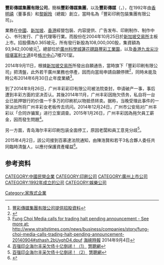 {{multiple issues|
{{expand|time=2015-03-16T12:13:09+00:00}}
{{overly detailed|time=2015-03-16T12:13:09+00:00}}

}}
'''豐彩傳媒集團有限公司'''，簡稱'''豐彩傳媒集團'''，以及'''豐彩傳媒'''（'''{{lang-en|Fung Choi Media Group Limited}}'''，{{sgx|F11}}），在1992年由[[香明禧|香明禧]]（董事長）和[[黎婉玲|黎婉玲]]（總裁）創立，當時名為「豐彩印刷包裝集團有限公司」。

業務在[[中國|中國]]、[[新加坡|新加坡]]、[[香港|香港]]經營包裝、内容提供、广告发布、印刷制作、制作中心、书刊发行、广告代理等行業。而股份在2004年10月25日於[[新加坡交易所|新加坡交易所]]主板上市。招股價為0.365坡元，所有發行新股為108,000,000股，集資額為93,942,000坡元<ref>[http://info.sgx.com/webipo.nsf/IPOAttachmentsName/FUNG%20CHOI%20MEDIA%20GROUP%20LIMITED/$File/Fung%20Choi.pdf 豐彩傳媒集團有限公司提供招股資料]{{dead link|date=2018年4月 |bot=InternetArchiveBot |fix-attempted=yes }}</ref>。總部位於[[廣州科學城|廣州科學城]][[蓮花硯路|蓮花硯路]][[豐彩工業園|豐彩工業園]]，以及[[香港|香港]][[九龙|九龙]][[尖沙咀|尖沙咀]][[堪富利士道|堪富利士道]]8号[[格兰中心|格兰中心]]7楼701室。

2014年9月11日，根據[[新加坡交易所|新加坡交易所]]所發出自願通告，當時旗下「豐彩印刷有限公司」把清盤，此外若干廣州業務也停產，因而向當局申請自願停牌<ref>{{Cite web |url=http://infopub.sgx.com/FileOpen/FCM_Announcement.ashx?App=Announcement&FileID=314841 |title=更新及自願停牌通告（英文版） |access-date=2015-04-19 |archive-url=https://web.archive.org/web/20150419032053/http://infopub.sgx.com/FileOpen/FCM_Announcement.ashx?App=Announcement&FileID=314841 |archive-date=2015-04-19 |dead-url=yes }}</ref>，同時未能及時公布2014年6月30日止年度業績<ref>[http://www.straitstimes.com/news/business/companies/story/fung-choi-media-calls-trading-halt-pending-announcement-20140904 Fung Choi Media calls for trading halt pending announcement - See more at: http://www.straitstimes.com/news/business/companies/story/fung-choi-media-calls-trading-halt-pending-announcement-20140904#sthash.2bUyqhD4.dpuf] {{Wayback|url=http://www.straitstimes.com/news/business/companies/story/fung-choi-media-calls-trading-halt-pending-announcement-20140904 |date=20140910203115 }}[[海峽時報|海峽時報]] 2014年9月4日</ref>。

到了2014年9月26日，广州丰彩彩印有限公司被法院查封，申请破产一事，事后遭到丰彩方面的坚决否认。其後2014年11月，广州丰彩因拖欠债务，私自将一台业已抵押银行的价值一千多万的印刷机以物抵债转卖。据称，当晚受理此事件的一家派出所将广州丰彩女老板传去讯问。2014年12月24日，广州市公安局对广州丰彩以「合同诈骗案」进行立案调查。2015年1月26日，广州丰彩因為拖欠員工薪金，因而發生問題<ref>[http://info.printing.hc360.com/2015/02/020923564959.shtml 百强印企海尔丰采欠债十亿倒闭！（1）] {{Wayback|url=http://info.printing.hc360.com/2015/02/020923564959.shtml |date=20150419045314 }}[[慧聰網|慧聰網]]</ref>。

另一方面，青岛海尔丰彩印刷包装全面停工，原因老闆和員工意見分歧<ref>[http://info.printing.hc360.com/2015/02/020923564959-2.shtml 百强印企海尔丰采欠债十亿倒闭！（2）] {{Wayback|url=http://info.printing.hc360.com/2015/02/020923564959-2.shtml |date=20150419045543 }}[[慧聰網|慧聰網]]</ref>。

2015年4月2日，該公司接到百慕達法院通知，由陳浩賢和若干3名合夥人委任共同臨時清盤人，以應付保護資產權益<ref>{{Cite web |url=http://infopub.sgx.com/FileOpen/Fung%20Choi%20-%20SGX%20Announcement%20-%20PLs%20appointed%20_final_.ashx?App=Announcement&FileID=344133 |title=百慕達法院通知 進行豐彩傳媒集團有限公司清盤通告（英文版） |access-date=2015-04-19 |archive-url=https://web.archive.org/web/20150419045145/http://infopub.sgx.com/FileOpen/Fung%20Choi%20-%20SGX%20Announcement%20-%20PLs%20appointed%20_final_.ashx?App=Announcement&FileID=344133 |archive-date=2015-04-19 |dead-url=yes }}</ref>。

==参考资料==
{{Reflist}}

[[Category:家族式企業|Category:家族式企業]]
[[CATEGORY:中國民營企業|CATEGORY:中國民營企業]]
[[CATEGORY:印刷公司|CATEGORY:印刷公司]]
[[CATEGORY:廣州上市公司|CATEGORY:廣州上市公司]]
[[CATEGORY:1992年成立的公司|CATEGORY:1992年成立的公司]]
[[CATEGORY:娛樂公司|CATEGORY:娛樂公司]]
